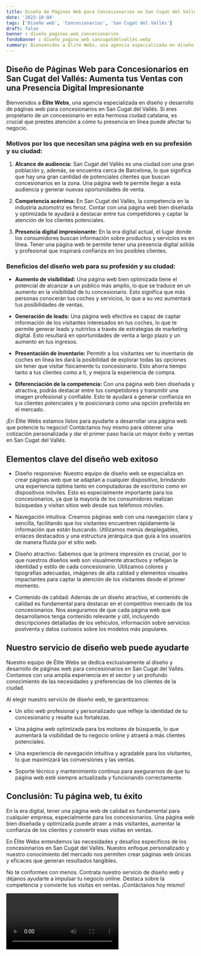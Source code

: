 ```yaml
---
title: Diseño de Páginas Web para Concesionarios en San Cugat del Vallés
date: '2023-10-04'
tags: ['Diseño web', 'Concesionarios', 'San Cugat del Vallés']
draft: false
banner : diseño_paginas_web_concesionarios
fondoBanner : diseño_pagina_web_sancugatdelvallés.webp
summary: Bienvenidos a Élite Webs, una agencia especializada en diseño y desarrollo de páginas web para concesionarios en San Cugat del Vallés. Si eres propietario de un concesionario en esta hermosa ciudad catalana, es crucial que prestes atención a cómo tu presencia en línea puede afectar tu negocio.
---
```


## Diseño de Páginas Web para Concesionarios en San Cugat del Vallés: Aumenta tus Ventas con una Presencia Digital Impresionante

Bienvenidos a **Élite Webs**, una agencia especializada en diseño y desarrollo de páginas web para concesionarios en San Cugat del Vallés. Si eres propietario de un concesionario en esta hermosa ciudad catalana, es crucial que prestes atención a cómo tu presencia en línea puede afectar tu negocio.

### Motivos por los que necesitan una página web en su profesión y su ciudad:

1. **Alcance de audiencia:** San Cugat del Vallés es una ciudad con una gran población y, además, se encuentra cerca de Barcelona, lo que significa que hay una gran cantidad de potenciales clientes que buscan concesionarios en la zona. Una página web te permite llegar a esta audiencia y generar nuevas oportunidades de venta.

2. **Competencia acérrima:** En San Cugat del Vallés, la competencia en la industria automotriz es feroz. Contar con una página web bien diseñada y optimizada te ayudará a destacar entre tus competidores y captar la atención de los clientes potenciales.

3. **Presencia digital impresionante:** En la era digital actual, el lugar donde los consumidores buscan información sobre productos y servicios es en línea. Tener una página web te permite tener una presencia digital sólida y profesional que inspirará confianza en los posibles clientes.

### Beneficios del diseño web para su profesión y su ciudad:

- **Aumento de visibilidad:** Una página web bien optimizada tiene el potencial de alcanzar a un público más amplio, lo que se traduce en un aumento en la visibilidad de tu concesionario. Esto significa que más personas conocerán tus coches y servicios, lo que a su vez aumentará tus posibilidades de ventas.

- **Generación de leads:** Una página web efectiva es capaz de captar información de los visitantes interesados en tus coches, lo que te permite generar leads y nutrirlos a través de estrategias de marketing digital. Esto resultará en oportunidades de venta a largo plazo y un aumento en tus ingresos.

- **Presentación de inventario:** Permitir a los visitantes ver tu inventario de coches en línea les dará la posibilidad de explorar todas las opciones sin tener que visitar físicamente tu concesionario. Esto ahorra tiempo tanto a tus clientes como a ti, y mejora la experiencia de compra.

- **Diferenciación de la competencia:** Con una página web bien diseñada y atractiva, podrás destacar entre tus competidores y transmitir una imagen profesional y confiable. Esto te ayudará a generar confianza en tus clientes potenciales y te posicionará como una opción preferida en el mercado.

¡En Élite Webs estamos listos para ayudarte a desarrollar una página web que potencie tu negocio! Contáctanos hoy mismo para obtener una cotización personalizada y dar el primer paso hacia un mayor éxito y ventas en San Cugat del Vallés.

<GifSeo />

<Cta />

## Elementos clave del diseño web exitoso

- Diseño responsive: Nuestro equipo de diseño web se especializa en crear páginas web que se adaptan a cualquier dispositivo, brindando una experiencia óptima tanto en computadoras de escritorio como en dispositivos móviles. Esto es especialmente importante para los concesionarios, ya que la mayoría de los consumidores realizan búsquedas y visitan sitios web desde sus teléfonos móviles.

- Navegación intuitiva: Creamos páginas web con una navegación clara y sencilla, facilitando que los visitantes encuentren rápidamente la información que están buscando. Utilizamos menús desplegables, enlaces destacados y una estructura jerárquica que guía a los usuarios de manera fluida por el sitio web.

- Diseño atractivo: Sabemos que la primera impresión es crucial, por lo que nuestros diseños web son visualmente atractivos y reflejan la identidad y estilo de cada concesionario. Utilizamos colores y tipografías adecuadas, imágenes de alta calidad y elementos visuales impactantes para captar la atención de los visitantes desde el primer momento.

- Contenido de calidad: Además de un diseño atractivo, el contenido de calidad es fundamental para destacar en el competitivo mercado de los concesionarios. Nos aseguramos de que cada página web que desarrollamos tenga contenido relevante y útil, incluyendo descripciones detalladas de los vehículos, información sobre servicios postventa y datos curiosos sobre los modelos más populares.

## Nuestro servicio de diseño web puede ayudarte

Nuestro equipo de Élite Webs se dedica exclusivamente al diseño y desarrollo de páginas web para concesionarios en San Cugat del Vallés. Contamos con una amplia experiencia en el sector y un profundo conocimiento de las necesidades y preferencias de los clientes de la ciudad.

Al elegir nuestro servicio de diseño web, te garantizamos:

- Un sitio web profesional y personalizado que refleje la identidad de tu concesionario y resalte sus fortalezas.

- Una página web optimizada para los motores de búsqueda, lo que aumentará la visibilidad de tu negocio online y atraerá a más clientes potenciales.

- Una experiencia de navegación intuitiva y agradable para los visitantes, lo que maximizará las conversiones y las ventas.

- Soporte técnico y mantenimiento continuo para asegurarnos de que tu página web esté siempre actualizada y funcionando correctamente.

## Conclusión: Tu página web, tu éxito

En la era digital, tener una página web de calidad es fundamental para cualquier empresa, especialmente para los concesionarios. Una página web bien diseñada y optimizada puede atraer a más visitantes, aumentar la confianza de los clientes y convertir esas visitas en ventas.

En Élite Webs entendemos las necesidades y desafíos específicos de los concesionarios en San Cugat del Vallés. Nuestro enfoque personalizado y nuestro conocimiento del mercado nos permiten crear páginas web únicas y eficaces que generan resultados tangibles.

No te conformes con menos. Contrata nuestro servicio de diseño web y déjanos ayudarte a impulsar tu negocio online. Destaca sobre la competencia y convierte tus visitas en ventas. ¡Contáctanos hoy mismo!

<Video />

<CtaBot job='Concesionarios' city='San Cugat del Vallés'/>

<Gmaps query='San Cugat del Vallés+españa+maps' />